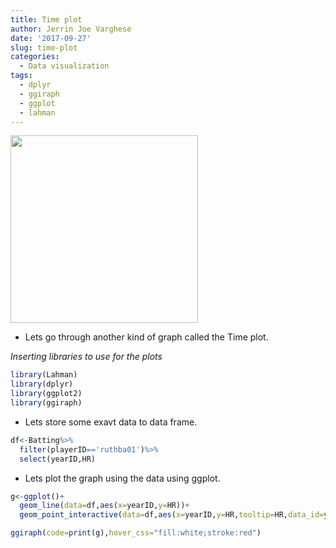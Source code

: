 ```yaml
---
title: Time plot
author: Jerrin Joe Varghese
date: '2017-09-27'
slug: time-plot
categories:
  - Data visualization
tags:
  - dplyr
  - ggiraph
  - ggplot
  - lahman
---
```



 <img src="images/6.jpg" width="300"/>

* Lets go through another kind of graph called the Time plot. 

_Inserting libraries to use for the plots_

```r
library(Lahman)
library(dplyr)
library(ggplot2)
library(ggiraph)
```


* Lets store some exavt data to data frame. 

```r
df<-Batting%>%
  filter(playerID=='ruthba01')%>%
  select(yearID,HR)
```


* Lets plot the graph using the data using ggplot. 

```r
g<-ggplot()+
  geom_line(data=df,aes(x=yearID,y=HR))+
  geom_point_interactive(data=df,aes(x=yearID,y=HR,tooltip=HR,data_id=yearID))

ggiraph(code=print(g),hover_css="fill:white;stroke:red")
```

